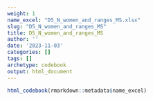 ```yaml
---
weight: 1
name_excel: "D5_N_women_and_ranges_MS.xlsx"
slug: "D5_N_women_and_ranges_MS"
title: D5_N_women_and_ranges_MS
author: ''
date: '2023-11-03'
categories: []
tags: []
archetype: codebook
output: html_document
---
```


```r
html_codebook(rmarkdown::metadata$name_excel)
```
